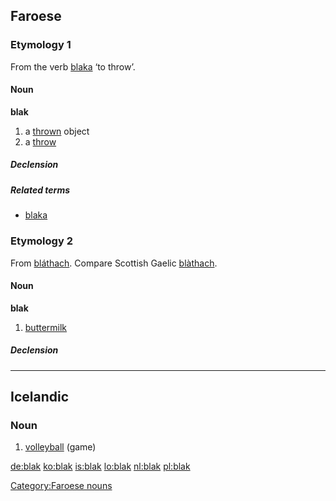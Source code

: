 ==Faroese==

===Etymology 1===
From the verb [[blaka]] ‘to throw’.

====Noun====
'''blak''' {{n}}

# a [[thrown]] object
# a [[throw]]

=====Declension=====
{{fo-decl-noun-n5|bl|a|k|ø}}

=====Related terms=====
* [[blaka]]

===Etymology 2===
From {{etyl|sga|fo}} [[bláthach]]. Compare Scottish Gaelic [[blàthach]].

====Noun====
'''blak''' {{n}}

# [[buttermilk]]

=====Declension=====
{{fo-decl-noun-n5-s|blak}}

[[Category:Faroese nouns]]

----

==Icelandic==

===Noun===
{{infl|is|noun|g=n}}

# [[volleyball]] (game)

{{tbot entry|Icelandic|volleyball|2009|November|is}}

[[de:blak]]
[[ko:blak]]
[[is:blak]]
[[lo:blak]]
[[nl:blak]]
[[pl:blak]]